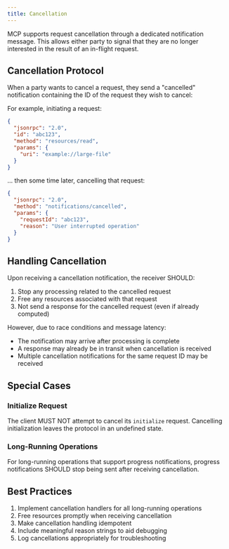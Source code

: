 ```yaml
---
title: Cancellation
---
```


MCP supports request cancellation through a dedicated notification message. This allows either party to signal that they are no longer interested in the result of an in-flight request.

## Cancellation Protocol

When a party wants to cancel a request, they send a "cancelled" notification containing the ID of the request they wish to cancel:

For example, initiating a request:

```json
{
  "jsonrpc": "2.0",
  "id": "abc123",
  "method": "resources/read",
  "params": {
    "uri": "example://large-file"
  }
}
```

… then some time later, cancelling that request:

```json
{
  "jsonrpc": "2.0",
  "method": "notifications/cancelled",
  "params": {
    "requestId": "abc123",
    "reason": "User interrupted operation"
  }
}
```

## Handling Cancellation

Upon receiving a cancellation notification, the receiver SHOULD:

1. Stop any processing related to the cancelled request
2. Free any resources associated with that request
3. Not send a response for the cancelled request (even if already computed)

However, due to race conditions and message latency:

- The notification may arrive after processing is complete
- A response may already be in transit when cancellation is received
- Multiple cancellation notifications for the same request ID may be received

## Special Cases

### Initialize Request

The client MUST NOT attempt to cancel its `initialize` request. Cancelling initialization leaves the protocol in an undefined state.

### Long-Running Operations

For long-running operations that support progress notifications, progress notifications SHOULD stop being sent after receiving cancellation.

## Best Practices

1. Implement cancellation handlers for all long-running operations
2. Free resources promptly when receiving cancellation
3. Make cancellation handling idempotent
4. Include meaningful reason strings to aid debugging
5. Log cancellations appropriately for troubleshooting